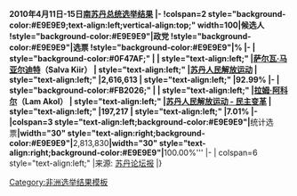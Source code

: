 {{electiontable|2010年南苏丹}}'''2010年4月11日-15日[[南苏丹]][[南苏丹总统|总统]][[2010年南苏丹大选|选举结果]]
|-
!colspan=2 style="background-color:#E9E9E9;text-align:left;vertical-align:top;" width=100|候选人
!style="background-color:#E9E9E9"|政党
!style="background-color:#E9E9E9"|选票
!style="background-color:#E9E9E9"|%
|-
| style="background-color:#0F47AF;" |
| style="text-align:left;" |[[萨尔瓦·基尔·马亚尔迪特|萨尔瓦·马亚尔迪特]]（Salva Kiir）
| style="text-align:left;" |[[苏丹人民解放运动]]
| style="text-align:left;" |2,616,613
| style="text-align:left;" |92.99%
|-
| style="background-color:#FB2026;" |
| style="text-align:left;" |[[拉姆·阿科尔]]（Lam Akol）
| style="text-align:left;" |[[苏丹人民解放运动 - 民主变革]]
| style="text-align:left;" |197,217
| style="text-align:left;" |7.01%
|-
|colspan=3 style="text-align:left;background-color:#E9E9E9"|'''统计选票''' 
|width="30" style="text-align:right;background-color:#E9E9E9"|'''2,813,830'''
|width="30" style="text-align:right;background-color:#E9E9E9"|'''100.00%'''
|-
| colspan=6 style="text-align:left;" |来源: [http://www.sudantribune.com/spip.php?article34901 苏丹论坛报]
|}<noinclude>

[[Category:非洲选举结果模板]]
</noinclude>